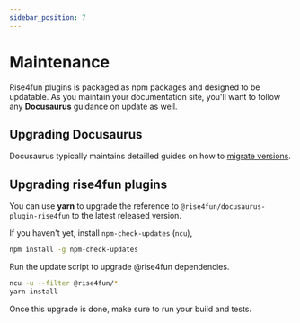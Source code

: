 ```yaml
---
sidebar_position: 7
---
```


# Maintenance

Rise4fun plugins is packaged as npm packages and designed to be updatable. As you maintain your documentation site,
you'll want to follow any **Docusaurus** guidance on update as well.

## Upgrading Docusaurus

Docusaurus typically maintains detailled guides
on how to [migrate versions](https://docusaurus.io/docs/migration).

## Upgrading rise4fun plugins

You can use **yarn** to upgrade the reference to `@rise4fun/docusaurus-plugin-rise4fun` to the latest released version.

If you haven't yet, install `npm-check-updates` (`ncu`),

```bash
npm install -g npm-check-updates
```

Run the update script to upgrade @rise4fun dependencies.

```bash
ncu -u --filter @rise4fun/*
yarn install
```

Once this upgrade is done, make sure to run your build and tests.
